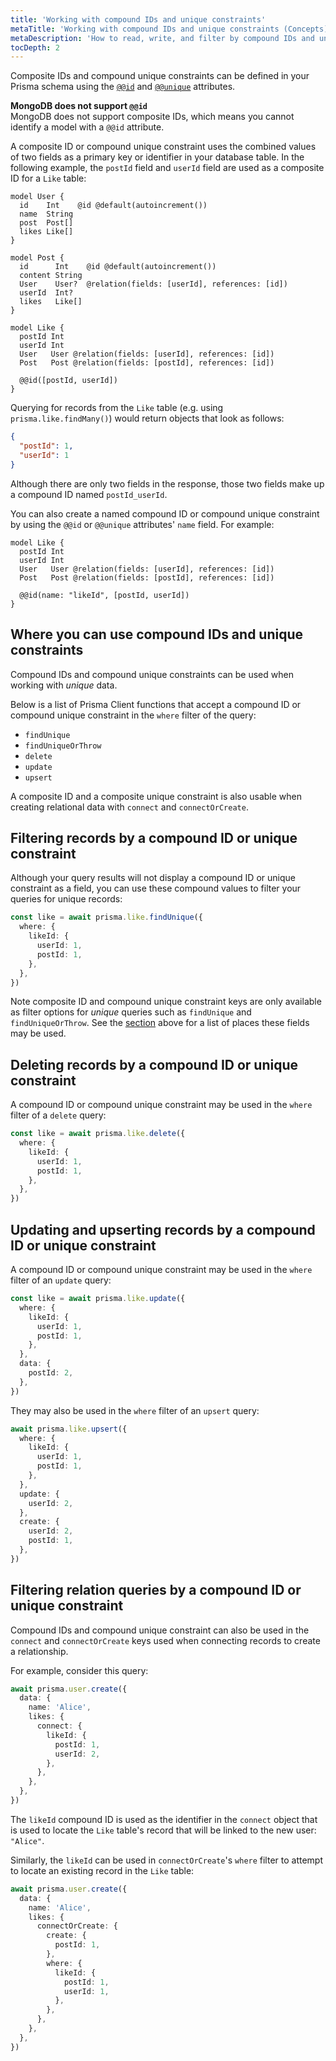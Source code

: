 ```yaml
---
title: 'Working with compound IDs and unique constraints'
metaTitle: 'Working with compound IDs and unique constraints (Concepts)'
metaDescription: 'How to read, write, and filter by compound IDs and unique constraints.'
tocDepth: 2
---
```


<TopBlock title={frontMatter.title}>

Composite IDs and compound unique constraints can be defined in your Prisma schema using the [`@@id`](/orm/reference/prisma-schema-reference#id-1) and [`@@unique`](/orm/reference/prisma-schema-reference#unique-1) attributes.

<Admonition type="warning">

**MongoDB does not support `@@id`**<br />
MongoDB does not support composite IDs, which means you cannot identify a model with a `@@id` attribute.

</Admonition>

A composite ID or compound unique constraint uses the combined values of two fields as a primary key or identifier in your database table. In the following example, the `postId` field and `userId` field are used as a composite ID for a `Like` table:

```prisma highlight=22;normal
model User {
  id    Int    @id @default(autoincrement())
  name  String
  post  Post[]
  likes Like[]
}

model Post {
  id      Int    @id @default(autoincrement())
  content String
  User    User?  @relation(fields: [userId], references: [id])
  userId  Int?
  likes   Like[]
}

model Like {
  postId Int
  userId Int
  User   User @relation(fields: [userId], references: [id])
  Post   Post @relation(fields: [postId], references: [id])

  @@id([postId, userId])
}
```

Querying for records from the `Like` table (e.g. using `prisma.like.findMany()`) would return objects that look as follows:

```json
{
  "postId": 1,
  "userId": 1
}
```

Although there are only two fields in the response, those two fields make up a compound ID named `postId_userId`.

You can also create a named compound ID or compound unique constraint by using the `@@id` or `@@unique` attributes' `name` field. For example:

```prisma highlight=7;normal
model Like {
  postId Int
  userId Int
  User   User @relation(fields: [userId], references: [id])
  Post   Post @relation(fields: [postId], references: [id])

  @@id(name: "likeId", [postId, userId])
}
```

</TopBlock>

## Where you can use compound IDs and unique constraints

Compound IDs and compound unique constraints can be used when working with _unique_ data.

Below is a list of Prisma Client functions that accept a compound ID or compound unique constraint in the `where` filter of the query:

- `findUnique`
- `findUniqueOrThrow`
- `delete`
- `update`
- `upsert`

A composite ID and a composite unique constraint is also usable when creating relational data with `connect` and `connectOrCreate`.

## Filtering records by a compound ID or unique constraint

Although your query results will not display a compound ID or unique constraint as a field, you can use these compound values to filter your queries for unique records:

```ts highlight=3-6;normal
const like = await prisma.like.findUnique({
  where: {
    likeId: {
      userId: 1,
      postId: 1,
    },
  },
})
```

<Admonition type="info">

Note composite ID and compound unique constraint keys are only available as filter options for _unique_ queries such as `findUnique` and `findUniqueOrThrow`. See the [section](/orm/prisma-client/special-fields-and-types/working-with-composite-ids-and-constraints#where-you-can-use-compound-ids-and-unique-constraints) above for a list of places these fields may be used.

</Admonition>

## Deleting records by a compound ID or unique constraint

A compound ID or compound unique constraint may be used in the `where` filter of a `delete` query:

```ts highlight=3-6;normal
const like = await prisma.like.delete({
  where: {
    likeId: {
      userId: 1,
      postId: 1,
    },
  },
})
```

## Updating and upserting records by a compound ID or unique constraint

A compound ID or compound unique constraint may be used in the `where` filter of an `update` query:

```ts highlight=3-6;normal
const like = await prisma.like.update({
  where: {
    likeId: {
      userId: 1,
      postId: 1,
    },
  },
  data: {
    postId: 2,
  },
})
```

They may also be used in the `where` filter of an `upsert` query:

```ts highlight=3-6;normal
await prisma.like.upsert({
  where: {
    likeId: {
      userId: 1,
      postId: 1,
    },
  },
  update: {
    userId: 2,
  },
  create: {
    userId: 2,
    postId: 1,
  },
})
```

## Filtering relation queries by a compound ID or unique constraint

Compound IDs and compound unique constraint can also be used in the `connect` and `connectOrCreate` keys used when connecting records to create a relationship.

For example, consider this query:

```ts highlight=6-9;normal
await prisma.user.create({
  data: {
    name: 'Alice',
    likes: {
      connect: {
        likeId: {
          postId: 1,
          userId: 2,
        },
      },
    },
  },
})
```

The `likeId` compound ID is used as the identifier in the `connect` object that is used to locate the `Like` table's record that will be linked to the new user: `"Alice"`.

Similarly, the `likeId` can be used in `connectOrCreate`'s `where` filter to attempt to locate an existing record in the `Like` table:

```ts highlight=10-13;normal
await prisma.user.create({
  data: {
    name: 'Alice',
    likes: {
      connectOrCreate: {
        create: {
          postId: 1,
        },
        where: {
          likeId: {
            postId: 1,
            userId: 1,
          },
        },
      },
    },
  },
})
```
